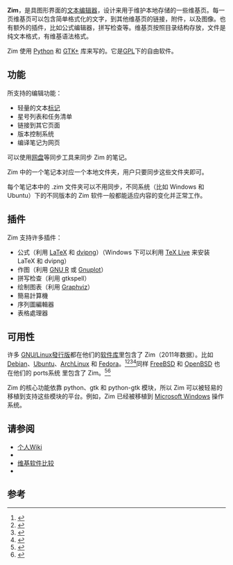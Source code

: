 {{NoteTA |G1=IT}}
{{Infobox software
| name = Zim
| logo = [[File:Zim_globe.svg|64px]]
| screenshot = [[File:Zim-screenshot.png|300px]]
| caption = Zim (版本 0.54)
| developer = Jaap Karssenberg
| status = 运行中
| latest release version = 0.68
| operating system = [[Cross-platform|Cross-platform]]
| programming language = [[Python|Python]]
| platform = [[Python|Python]], [[GTK+|GTK+]]
| genre = [[笔记软件|笔记软件]], [[个人Wiki|个人Wiki]]
| license = [[GNU_General_Public_License|GNU GPL]]
| website = {{URL|http://zim-wiki.org}}
}}

'''Zim'''，是具图形界面的[[文本编辑器|文本编辑器]]，设计来用于维护本地存储的一些维基页。每一页维基页可以包含简单格式化的文字，到其他维基页的链接，附件，以及图像。也有额外的插件，比如公式编辑器，拼写检查等。维基页按照目录结构存放，文件是纯文本格式，有维基语法格式。

Zim 使用 [[Python_(编程语言)|Python]] 和 [[GTK+|GTK+]] 库来写的。它是[[GPL|GPL]]下的自由软件。

== 功能 ==
所支持的编辑功能：
* 轻量的文本[[标记语言|标记]]
* 星号列表和任务清单
* 链接到其它页面
* 版本控制系统
* 编译笔记为网页

可以使用[[网盘|网盘]]等同步工具来同步 Zim 的笔记。

Zim 中的一个笔记本对应一个本地文件夹，用户只要同步这些文件夹即可。

每个笔记本中的 .zim 文件夹可以不用同步，不同系统（比如 Windows 和 Ubuntu）下的不同版本的 Zim 软件一般都能适应内容的变化并正常工作。

== 插件 ==
Zim 支持许多插件：
* 公式（利用 [[LaTeX|LaTeX]] 和 [[dvipng|dvipng]]）（Windows 下可以利用 [[TeX_Live|TeX Live]] 来安装 LaTeX 和 dvipng）
* 作图（利用 [[R语言|GNU R]] 或 [[Gnuplot|Gnuplot]]）
* 拼写检查（利用 gtkspell）
* 绘制图表（利用 [[Graphviz|Graphviz]]）
* 簡易計算機
* 序列圖編輯器
* 表格處理器

== 可用性 ==
许多 [[GNU/Linux|GNU/Linux]][[發行版|發行版]]都在他们的[[软件库|软件库]]里包含了 Zim（2011年数据）。比如 [[Debian|Debian]]、[[Ubuntu|Ubuntu]]、[[ArchLinux|ArchLinux]] 和 [[Fedora_(作業系統)|Fedora]]。<ref>{{cite web |author=Debian Webmaster, webmaster@debian.org |url=http://packages.debian.org/sid/zim |title=Debian - Details of package zim in sid |publisher=Packages.debian.org |date= |accessdate=2012-09-20 |archive-date=2020-05-27 |archive-url=https://web.archive.org/web/20200527083700/https://packages.debian.org/sid/zim |dead-url=no }}</ref><ref>{{cite web |url=https://launchpad.net/ubuntu/oneiric/+package/zim |title=zim : Oneiric (11.10) : Ubuntu |publisher=Launchpad.net |date= |accessdate=2012-09-20 |archive-date=2020-05-27 |archive-url=https://web.archive.org/web/20200527083704/https://launchpad.net/ubuntu/oneiric/+package/zim |dead-url=no }}</ref><ref>{{cite web |url=http://www.archlinux.org/packages/community/any/zim/ |title=zim 0.56-1 (any) |publisher=Arch Linux |date=2012-04-03 |accessdate=2012-09-20 |archive-date=2022-03-24 |archive-url=https://web.archive.org/web/20220324212231/https://archlinux.org/packages/community/any/zim/ |dead-url=no }}</ref><ref>{{cite web |url=https://admin.fedoraproject.org/pkgdb/acls/name/Zim |title=Fedora Package Database - Zim |publisher=Admin.fedoraproject.org |date= |accessdate=2012-09-20 |deadurl=yes |archiveurl=https://web.archive.org/web/20130505204854/https://admin.fedoraproject.org/pkgdb/acls/name/Zim |archivedate=2013-05-05 }}</ref>同样 [[FreeBSD|FreeBSD]] 和 [[OpenBSD|OpenBSD]] 也在他们的 ports系统 里包含了 Zim。<ref>{{cite web |url=http://www.freshports.org/editors/zim |title=editors/zim |publisher=FreshPorts |date= |accessdate=2012-09-20 |archive-date=2020-12-19 |archive-url=https://web.archive.org/web/20201219100658/https://www.freshports.org/editors/zim/ |dead-url=no }}</ref><ref>{{cite web |url=http://www.openbsd.org/cgi-bin/cvsweb/ports/productivity/zim/ |title=ports/productivity/zim/ |publisher=Openbsd.org |date= |accessdate=2012-08-01 }}{{Dead link}}</ref>

Zim 的核心功能依靠 python、gtk 和 python-gtk 模块，所以 Zim 可以被轻易的移植到支持这些模块的平台。例如，Zim 已经被移植到 [[Microsoft_Windows|Microsoft Windows]] 操作系统。

== 请参阅 ==
* [[个人Wiki|个人Wiki]]
* {{Tsl|en|List of wiki software|维基软件列表}}
* [[维基软件比较|维基软件比较]]
* {{Tsl|en|Comparison_of_note-taking_software|笔记软件比较}}

== 参考 ==

{{reflist}}{{Portal box|自由軟體|软件}}{{Wiki主题}}{{Translation/Ref|en|Zim (software)}}